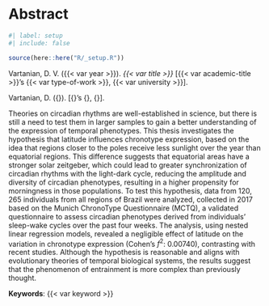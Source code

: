 <!-- %:::% .common h1 begin %:::% -->
# Abstract {.unnumbered}
<!-- %:::% .common h1 end %:::% -->

```r
#| label: setup
#| include: false

source(here::here("R/_setup.R"))
```

Vartanian, D. V. ({{< var year >}}). _{{< var title >}}_ [{{< var academic-title >}}'s {{< var type-of-work >}}, {{< var university >}}].

::: {.content-visible when-format="pdf"}
<!-- %:::% vernacular-abstract reference begin %:::% -->
Vartanian, D. ({\imprimirdata}). \textit{\imprimirtitulo} [{\imprimirtipodetituloacademico}'s {\imprimirtipotrabalho}, {\imprimiruniversidade}].
<!-- %:::% vernacular-abstract reference end %:::% -->
:::

<!-- %:::% vernacular-abstract body begin %:::% -->
Theories on circadian rhythms are well-established in science, but there is still a need to test them in larger samples to gain a better understanding of the expression of temporal phenotypes. This thesis investigates the hypothesis that latitude influences chronotype expression, based on the idea that regions closer to the poles receive less sunlight over the year than equatorial regions. This difference suggests that equatorial areas have a stronger solar zeitgeber, which could lead to greater synchronization of circadian rhythms with the light-dark cycle, reducing the amplitude and diversity of circadian phenotypes, resulting in a higher propensity for morningness in those populations. To test this hypothesis, data from $120,265$ individuals from all regions of Brazil were analyzed, collected in 2017 based on the Munich ChronoType Questionnaire (MCTQ), a validated questionnaire to assess circadian phenotypes derived from individuals' sleep-wake cycles over the past four weeks. The analysis, using nested linear regression models, revealed a negligible effect of latitude on the variation in chronotype expression (Cohen’s $f^2$: $0.00740$), contrasting with recent studies. Although the hypothesis is reasonable and aligns with evolutionary theories of temporal biological systems, the results suggest that the phenomenon of entrainment is more complex than previously thought.
<!-- %:::% vernacular-abstract body end %:::% -->

__Keywords__: {{< var keyword >}}

::: {.content-visible when-format="pdf"}
<!-- %:::% vernacular-abstract keywords begin %:::% -->
\begin{tabular}{p{2.3cm} p{13.6cm}}
  \textbf{Keywords}: & Complexity science. Complex systems. Chronobiology. Biological rhythms. Chronotypes. Circadian phenotypes. Sleep. Entrainment. Latitude. MCTQ.
\end{tabular}
<!-- %:::% vernacular-abstract keywords end %:::% -->
:::
